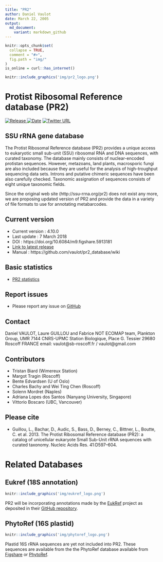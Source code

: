 ```yaml
---
title: "PR2"
author: Daniel Vaulot
date: March 22, 2005
output:
  md_document:
    variant: markdown_github
---
```


```r
knitr::opts_chunk$set(
  collapse = TRUE,
  comment = "#>",
  fig.path = "img/"
)
is_online = curl::has_internet()
```


```r
knitr::include_graphics('img/pr2_logo.png')
```

# Protist Ribosomal Reference database (PR2)

[![Release](https://img.shields.io/badge/release-4.10.0-blue.svg) ![Date](https://img.shields.io/badge/date-7%20March%202018-lightgrey.svg)](https://github.com/vaulot/pr2_database/releases)  [
![Twitter URL](https://img.shields.io/twitter/url/http/shields.io.svg?style=social)
](https://twitter.com/intent/tweet?text=PR2%20database&url=https://github.com/vaulot/pr2_database&hashtags=PR2database)

## SSU rRNA gene database

The Protist Ribosomal Reference database (PR2) provides a unique access to eukaryotic small sub-unit (SSU) ribosomal RNA and DNA sequences, with curated taxonomy. The database mainly consists of nuclear-encoded protistan sequences. However, metazoans, land plants, macrosporic fungi are also included because they are useful for the analysis of high-troughput sequencing data sets. Introns and putative chimeric sequences have been also carefully checked. Taxonomic assignation of sequences consists of eight unique taxonomic fields.

Since the original web site (http://ssu-rrna.org/pr2) does not exist any more, we are proposing updated version of PR2  and provide the data in a variety of file formats to use for annotating metabarcodes.


## Current version
* Current version : 4.10.0
* Last update : 7 March 2018
* DOI : https://doi.org/10.6084/m9.figshare.5913181
* [Link to latest release](https://github.com/vaulot/pr2_database/releases)
* Manual : https://github.com/vaulot/pr2_database/wiki

## Basic statistics
* [PR2 statistics](https://vaulot.github.io/pr2/PR2_analysis.html)

## Report issues
* Please report any issue on [GitHub](https://github.com/vaulot/pr2_database/issues)

## Contact
Daniel VAULOT, Laure GUILLOU and Fabrice NOT
ECOMAP team, Plankton Group, UMR 7144 CNRS-UPMC
Station Biologique,
Place G. Tessier
29680 Roscoff FRANCE
email: vaulot@sb-roscoff.fr / vaulot@gmail.com

## Contributors
- Tristan Biard (Wimereux Station)
- Margot Tragin (Roscoff)
- Bente Edvardsen (U of Oslo)
- Charles Bachy and Wei Ting Chen (Roscoff)
- Solenn Mordret (Naples)
- Adriana Lopes dos Santos (Nanyang University, Singapore)
- Vittorio Boscaro (UBC, Vancouver)

## Please cite
* Guillou, L., Bachar, D., Audic, S., Bass, D., Berney, C., Bittner, L., Boutte, C. et al. 2013. The Protist Ribosomal Reference database (PR2): a catalog of unicellular eukaryote Small Sub-Unit rRNA sequences with curated taxonomy. Nucleic Acids Res. 41:D597–604.

# Related Databases

## Eukref (18S annotation)

```r
knitr::include_graphics('img/eukref_logo.png')
```  

PR2 will be incorporating annotations made by the [EukRef](http://eukref.org/) project as deposited in their [GitHub repository](https://github.com/eukref/curation).

## PhytoRef (16S plastid)

```r
knitr::include_graphics('img/phytoref_logo.png')
``` 

Plastid 16S rRNA sequences are yet not included into PR2.  These sequences are available from the the PhytoRef database available from [Figshare](https://figshare.com/articles/PhytoREF_a_reference_database_of_the_plastidial_16S_rRNA) or [PhytoRef](http://phytoref.sb-roscoff.fr/).
